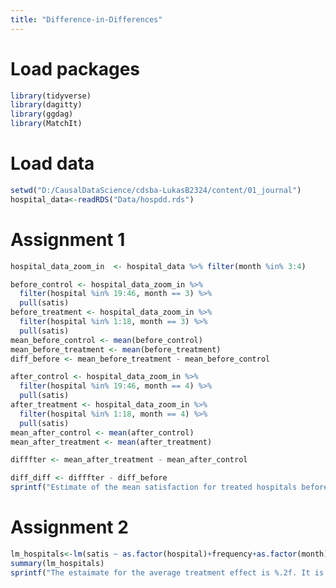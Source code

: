 ```yaml
---
title: "Difference-in-Differences"
---
```


# Load packages
```r
library(tidyverse)
library(dagitty)
library(ggdag)
library(MatchIt)
```

# Load data
```r
setwd("D:/CausalDataScience/cdsba-LukasB2324/content/01_journal")
hospital_data<-readRDS("Data/hospdd.rds")
```



# Assignment 1
```r
hospital_data_zoom_in  <- hospital_data %>% filter(month %in% 3:4)

before_control <- hospital_data_zoom_in %>%
  filter(hospital %in% 19:46, month == 3) %>% 
  pull(satis)
before_treatment <- hospital_data_zoom_in %>%
  filter(hospital %in% 1:18, month == 3) %>% 
  pull(satis)
mean_before_control <- mean(before_control)
mean_before_treatment <- mean(before_treatment)
diff_before <- mean_before_treatment - mean_before_control

after_control <- hospital_data_zoom_in %>%
  filter(hospital %in% 19:46, month == 4) %>% 
  pull(satis)
after_treatment <- hospital_data_zoom_in %>%
  filter(hospital %in% 1:18, month == 4) %>% 
  pull(satis)
mean_after_control <- mean(after_control)
mean_after_treatment <- mean(after_treatment)

difffter <- mean_after_treatment - mean_after_control

diff_diff <- difffter - diff_before
sprintf("Estimate of the mean satisfaction for treated hospitals before the treatment: %.2f; Estimate of the mean satisfaction for control hospitals before the treatment: %.2f; Estimate of the mean satisfaction for treated hospitals after the treatment: %.2f; Estimate of the mean satisfaction for control hospitals after the treatment: %.2f; Estimate of the difference-in-differences: %.2f", mean_before_treatment, mean_before_control, mean_after_treatment, mean_after_control, diff_diff)
```



# Assignment 2
```r
lm_hospitals<-lm(satis ~ as.factor(hospital)+frequency+as.factor(month)+procedure, data = hospital_data)
summary(lm_hospitals)
sprintf("The estaimate for the average treatment effect is %.2f. It is demanded to include a regressor for each hospital and a regressor for each month. This can be done by 'as.factor(hospital)' and 'as.factor(month)'. Without the command 'as.factor' there would be a regressor 'hospital' and a regressor 'month', but there would not be a regressor for each month and each hospital.", lm_hospitals[["coefficients"]][["procedure"]])
```